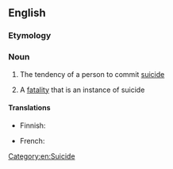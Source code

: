==English==

===Etymology===
{{suffix|en|suicidal|ity}}

===Noun===
{{en-noun|~|suicidalities}}

# {{lb|en|uncountable}} The tendency of a person to commit [[suicide]]
# {{lb|en|countable}} A [[fatality]] that is an instance of suicide

====Translations====
{{trans-top|tendency to commit suicide}}
* Finnish: {{t|fi|itsetuhoisuus}}
{{trans-mid}}
* French: {{t|fr|suicidalité|f}}
{{trans-bottom}}
[[Category:en:Suicide]]